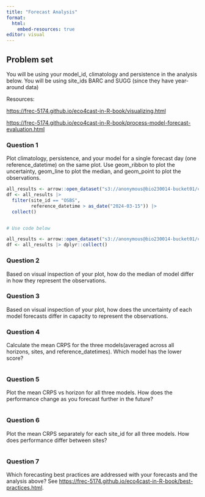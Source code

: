 ```yaml
---
title: "Forecast Analysis"
format:
  html:
    embed-resources: true
editor: visual
---
```


## Problem set

You will be using your model_id, climatology and persistence in the analysis below. You will be using site_ids BARC and SUGG (since they have year-around data)

Resources:

<https://frec-5174.github.io/eco4cast-in-R-book/visualizing.html>

<https://frec-5174.github.io/eco4cast-in-R-book/process-model-forecast-evaluation.html>

### Question 1

Plot climatology, persistence, and your model for a single forecast day (one reference_datetime) on the same plot. Use geom_ribbon to plot the uncertainty, geom_line to plot the median, and geom_point to plot the observations.

```r
all_results <- arrow::open_dataset("s3://anonymous@bio230014-bucket01/challenges/scores/parquet/project_id=neon4cast/duration=P1D/variable=nee/model_id=bookcast_forest?endpoint_override=sdsc.osn.xsede.org")
df <- all_results |> 
  filter(site_id == "OSBS",
         reference_datetime > as_date("2024-03-15")) |> 
  collect()


# Use code below

all_results <- arrow::open_dataset("s3://anonymous@bio230014-bucket01/challenges/scores/parquet/project_id=neon4cast/duration=P1D/variable=temperature/model_id=TSLM_seasonal_JM?endpoint_override=sdsc.osn.xsede.org")
df <- all_results |> dplyr::collect()
```

### Question 2

Based on visual inspection of your plot, how do the median of model differ in how they represent the observations.

### Question 3

Based on visual inspection of your plot, how does the uncertainty of each model forecasts differ in capacity to represent the observations.

### Question 4

Calculate the mean CRPS for the three models(averaged across all horizons, sites, and reference_datetimes). Which model has the lower score?

```r


```

### Question 5

Plot the mean CRPS vs horizon for all three models. How does the performance change as you forecast further in the future?

```r


```

### Question 6

Plot the mean CRPS separately for each site_id for all three models. How does performance differ between sites?

```r


```

### Question 7

Which forecasting best practices are addressed with your forecasts and the analysis above? See <https://frec-5174.github.io/eco4cast-in-R-book/best-practices.html>.
